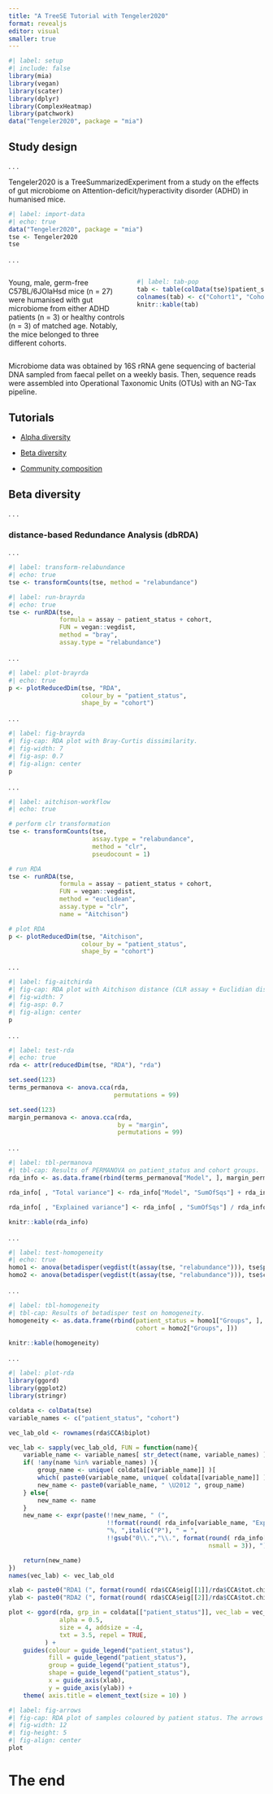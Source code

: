 ```yaml
---
title: "A TreeSE Tutorial with Tengeler2020"
format: revealjs
editor: visual
smaller: true
---
```


```r
#| label: setup
#| include: false
library(mia)
library(vegan)
library(scater)
library(dplyr)
library(ComplexHeatmap)
library(patchwork)
data("Tengeler2020", package = "mia")
```

## Study design {.scrollable}

. . .

Tengeler2020 is a TreeSummarizedExperiment from a study on the effects of gut microbiome on Attention-deficit/hyperactivity disorder (ADHD) in humanised mice.

```r
#| label: import-data
#| echo: true
data("Tengeler2020", package = "mia")
tse <- Tengeler2020
tse
```

. . .

::: columns
::: {.column width="48%"}
Young, male, germ-free C57BL/6JOlaHsd mice (n = 27) were humanised with gut microbiome from either ADHD patients (n = 3) or healthy controls (n = 3) of matched age. Notably, the mice belonged to three different cohorts.
:::

::: {.column width="52%"}
```r
#| label: tab-pop
tab <- table(colData(tse)$patient_status, colData(tse)$cohort)
colnames(tab) <- c("Cohort1", "Cohort2", "Cohort3")
knitr::kable(tab)
```
:::
:::

Microbiome data was obtained by 16S rRNA gene sequencing of bacterial DNA sampled from faecal pellet on a weekly basis. Then, sequence reads were assembled into Operational Taxonomic Units (OTUs) with an NG-Tax pipeline.

## Tutorials

-   [Alpha diversity](https://microbiome.github.io/outreach/tengeler_alpha_diversity.html)

-   [Beta diversity](https://microbiome.github.io/outreach/tengeler_beta_diversity.html)

-   [Community composition](https://microbiome.github.io/outreach/tengeler_community_composition.html)

## Beta diversity

. . .

### distance-based Redundance Analysis (dbRDA)

. . .

```r
#| label: transform-relabundance
#| echo: true
tse <- transformCounts(tse, method = "relabundance")
```

```r
#| label: run-brayrda
#| echo: true
tse <- runRDA(tse,
              formula = assay ~ patient_status + cohort,
              FUN = vegan::vegdist,
              method = "bray",
              assay.type = "relabundance")
```

. . .

```r
#| label: plot-brayrda
#| echo: true
p <- plotReducedDim(tse, "RDA",
                    colour_by = "patient_status",
                    shape_by = "cohort")
```

. . .

```r
#| label: fig-brayrda
#| fig-cap: RDA plot with Bray-Curtis dissimilarity.
#| fig-width: 7
#| fig-asp: 0.7
#| fig-align: center
p
```

. . .

```r
#| label: aitchison-workflow
#| echo: true

# perform clr transformation
tse <- transformCounts(tse,
                       assay.type = "relabundance",
                       method = "clr",
                       pseudocount = 1)

# run RDA
tse <- runRDA(tse,
              formula = assay ~ patient_status + cohort,
              FUN = vegan::vegdist,
              method = "euclidean",
              assay.type = "clr",
              name = "Aitchison")

# plot RDA
p <- plotReducedDim(tse, "Aitchison",
                    colour_by = "patient_status",
                    shape_by = "cohort")
```

. . .

```r
#| label: fig-aitchirda
#| fig-cap: RDA plot with Aitchison distance (CLR assay + Euclidian distance).
#| fig-width: 7
#| fig-asp: 0.7
#| fig-align: center
p
```

. . .

```r
#| label: test-rda
#| echo: true
rda <- attr(reducedDim(tse, "RDA"), "rda")

set.seed(123)
terms_permanova <- anova.cca(rda,
                             permutations = 99)

set.seed(123)
margin_permanova <- anova.cca(rda,
                              by = "margin",
                              permutations = 99)
```

. . .

```r
#| label: tbl-permanova
#| tbl-cap: Results of PERMANOVA on patient_status and cohort groups.
rda_info <- as.data.frame(rbind(terms_permanova["Model", ], margin_permanova))

rda_info[ , "Total variance"] <- rda_info["Model", "SumOfSqs"] + rda_info["Residual", "SumOfSqs"]

rda_info[ , "Explained variance"] <- rda_info[ , "SumOfSqs"] / rda_info[ , "Total variance"]

knitr::kable(rda_info)
```

. . .

```r
#| label: test-homogeneity
#| echo: true
homo1 <- anova(betadisper(vegdist(t(assay(tse, "relabundance"))), tse$patient_status))
homo2 <- anova(betadisper(vegdist(t(assay(tse, "relabundance"))), tse$cohort))
```

. . .

```r
#| label: tbl-homogeneity
#| tbl-cap: Results of betadisper test on homogeneity.
homogeneity <- as.data.frame(rbind(patient_status = homo1["Groups", ],
                                   cohort = homo2["Groups", ]))

knitr::kable(homogeneity)
```

. . .

```r
#| label: plot-rda
library(ggord)
library(ggplot2)
library(stringr)

coldata <- colData(tse)
variable_names <- c("patient_status", "cohort")

vec_lab_old <- rownames(rda$CCA$biplot)

vec_lab <- sapply(vec_lab_old, FUN = function(name){
    variable_name <- variable_names[ str_detect(name, variable_names) ]
    if( !any(name %in% variable_names) ){
        group_name <- unique( coldata[[variable_name]] )[ 
        which( paste0(variable_name, unique( coldata[[variable_name]] )) == name ) ]
        new_name <- paste0(variable_name, " \U2012 ", group_name)
    } else{
        new_name <- name
    }
    new_name <- expr(paste(!!new_name, " (", 
                           !!format(round( rda_info[variable_name, "Explained variance"]*100, 1), nsmall = 1), 
                           "%, ",italic("P"), " = ", 
                           !!gsub("0\\.","\\.", format(round( rda_info[variable_name, "Pr(>F)"], 3), 
                                                       nsmall = 3)), ")"))

    return(new_name)
})
names(vec_lab) <- vec_lab_old

xlab <- paste0("RDA1 (", format(round( rda$CCA$eig[[1]]/rda$CCA$tot.chi*100, 1), nsmall = 1 ), "%)")
ylab <- paste0("RDA2 (", format(round( rda$CCA$eig[[2]]/rda$CCA$tot.chi*100, 1), nsmall = 1 ), "%)")

plot <- ggord(rda, grp_in = coldata[["patient_status"]], vec_lab = vec_lab,
              alpha = 0.5,
              size = 4, addsize = -4,
              txt = 3.5, repel = TRUE, 
          ) + 
    guides(colour = guide_legend("patient_status"),
           fill = guide_legend("patient_status"),
           group = guide_legend("patient_status"),
           shape = guide_legend("patient_status"),
           x = guide_axis(xlab),
           y = guide_axis(ylab)) +
    theme( axis.title = element_text(size = 10) )
```

```r
#| label: fig-arrows
#| fig-cap: RDA plot of samples coloured by patient status. The arrows indicate the percentage of variance in beta diversity explained by the patient status or cohort and the respective p-value.
#| fig-width: 12
#| fig-height: 5
#| fig-align: center
plot
```

# The end

